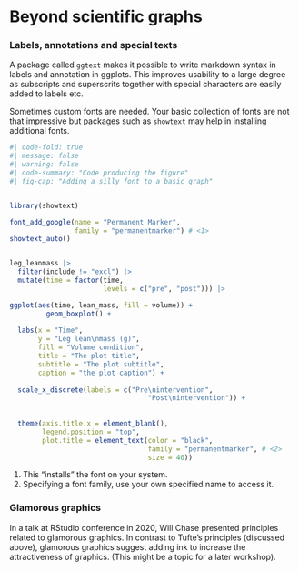 # Beyond scientific graphs

### Labels, annotations and special texts

A package called `ggtext` makes it possible to write markdown syntax in labels and annotation in ggplots. This improves usability to a large degree as subscripts and superscrits together with special characters are easily added to labels etc. 

Sometimes custom fonts are needed. Your basic collection of fonts are not that impressive but packages such as `showtext` may help in installing additional fonts.



```r
#| code-fold: true
#| message: false
#| warning: false
#| code-summary: "Code producing the figure"
#| fig-cap: "Adding a silly font to a basic graph"


library(showtext)

font_add_google(name = "Permanent Marker", 
                family = "permanentmarker") # <1>
showtext_auto()


leg_leanmass |>
  filter(include != "excl") |>
  mutate(time = factor(time, 
                       levels = c("pre", "post"))) |>

ggplot(aes(time, lean_mass, fill = volume)) + 
         geom_boxplot() +
  
  labs(x = "Time", 
       y = "Leg lean\nmass (g)", 
       fill = "Volume condition", 
       title = "The plot title", 
       subtitle = "The plot subtitle", 
       caption = "the plot caption") +
  
  scale_x_discrete(labels = c("Pre\nintervention", 
                                  "Post\nintervention")) +
  
  
  theme(axis.title.x = element_blank(), 
        legend.position = "top",
        plot.title = element_text(color = "black", 
                                  family = "permanentmarker", # <2>
                                  size = 40))


```

1. This "installs" the font on your system.
2. Specifying a font family, use your own specified name to access it.




### Glamorous graphics

In a talk at RStudio conference in 2020, Will Chase presented principles related to glamorous graphics. In contrast to Tufte's principles (discussed above), glamorous graphics suggest adding ink to increase the attractiveness of graphics. (This might be a topic for a later workshop).

<!-- 
Why glamorous graphics? - Engage a wider audience - Aesthetics matters for understanding - "respecting the audience"

The glamour of graphics uses color, typography and layout to increase the impact of the graphic.

### Layout

#### Alignment

Top left align titles

Text should be horizontal

Axis labels should also be horizontal

Alignment should provide clean lines and symmetry

Some alignment can be left/center/right to provide overall structure to the graph.

#### Border, Grid lines, legends

Do not use borders or grid lines. If grid lines, make them lighter and more subtle.

Avoid legends, labels of the data are better or titles with color.

#### White space

Use white space to separate elements of the graph and give the reader room to understand the graph.

### Typography

#### Fonts

#### Hierarchy

This gives the reader a hierarchy of information.

### Color

What colors look good together?

```r

# Load required libraries
library(ggplot2)

# Create a data frame of angles and radii
angles <- seq(0, 360, by = 0.1)
radii <- seq(0.1, 1, by = 0.1)  # Vary the starting point to avoid a point at the center
df <- expand.grid(angle = angles, radius = radii)

# Create ggplot of colored points in polar coordinates
p <- ggplot(df, aes(x = angle, y = radius, color = angle, alpha = radius)) +
  geom_point(size = 8) +
  scale_color_gradientn(colors = rainbow(360)) +
  scale_alpha_continuous(range = c(1, 0.1)) +
  coord_polar(theta = "x") +
  theme_void() +
  theme(axis.text = element_blank(),
        axis.title = element_blank(),
        axis.ticks = element_blank(),
        legend.position = "none")
  

#### Alternative

# Create a data frame of angles from 0 to 360
angles <- seq(0, 360, by = 0.2)
df <- data.frame(angle = angles)

# Create ggplot of colored points in polar coordinates
p <- ggplot(df, aes(x = angle, y = 1, color = angle)) +
  geom_point(size = 10) +
  scale_color_gradientn(colors = rainbow(360)) +
  coord_polar(theta = "x") +
  theme_void() +
  theme(axis.text = element_blank(),
        axis.title = element_blank(),
        axis.ticks = element_blank(),
        legend.position = "none")

```

The color wheel can be used to find

-   Complementary colors that will give high contrast
-   Monochromatic will give harmonious\
-   Analogous are choosen from the same side on the color wheele colors to avoid contrast but still enable showing differences
-   Triadic colors to give more

 https://www.canva.com/colors/color-wheel/ for more on this 

#### Describing colors, Hue, Saturation and Lightness

#### Background colors

Colors can help reduce "hardness" by avoiding a white background.-->

